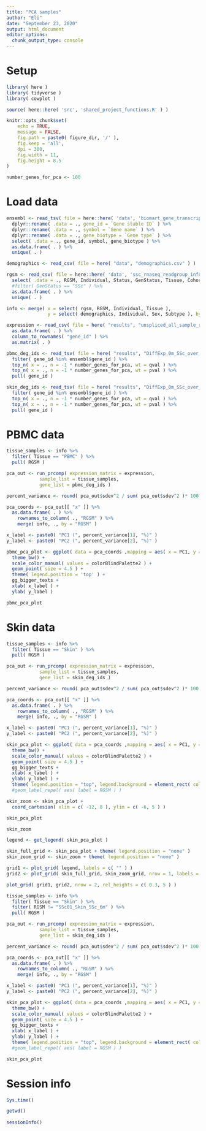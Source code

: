 ```yaml
---
title: "PCA samples"
author: "Eli"
date: "September 23, 2020"
output: html_document
editor_options: 
  chunk_output_type: console
---
```


# Setup
```r
library( here )
library( tidyverse )
library( cowplot )
```

```r
source( here::here( 'src', 'shared_project_functions.R' ) )
```

```r
knitr::opts_chunk$set(
	echo = TRUE,
	message = FALSE,
	fig.path = paste0( figure_dir, '/' ),
	fig.keep = 'all',
	dpi = 300,
	fig.width = 11,
	fig.height = 8.5
)
```

```r
number_genes_for_pca <- 100
```

# Load data
```r
ensembl <- read_tsv( file = here::here( 'data', 'biomart_gene_transcript_map.txt.gz' ), col_names = TRUE ) %>%
  dplyr::rename( .data = ., gene_id = `Gene stable ID` ) %>%
  dplyr::rename( .data = ., symbol = `Gene name` ) %>%
  dplyr::rename( .data = ., gene_biotype = `Gene type` ) %>%
  select( .data = ., gene_id, symbol, gene_biotype ) %>%
  as.data.frame( . ) %>%
  unique( . )
```

```r
demographics <- read_csv( file = here( "data", "demographics.csv" ) )
```

```r
rgsm <- read_csv( file = here::here( 'data', 'ssc_rnaseq_readgroup_info.csv' ) ) %>%
  select( .data = ., RGSM, Individual, Status, GenStatus, Tissue, Cohort, Machine, Cycles ) %>%
  #filter( GenStatus == "SSc" ) %>%
  as.data.frame( . ) %>%
  unique( . )
```

```r
info <- merge( x = select( rgsm, RGSM, Individual, Tissue ),
               y = select( demographics, Individual, Sex, Subtype ), by = "Individual" )
```

```r
expression <- read_csv( file = here( "results", "unspliced_all_sample_rlog.csv.gz" ) ) %>%
  as.data.frame( . ) %>%
  column_to_rownames( "gene_id" ) %>%
  as.matrix( . )
```

```r
pbmc_deg_ids <- read_tsv( file = here( "results", "DiffExp_0m_SSc_over_Control_PBMC_unspliced.tsv" ) ) %>%
  filter( gene_id %in% ensembl$gene_id ) %>%
  top_n( x = ., n = -1 * number_genes_for_pca, wt = qval ) %>%
  top_n( x = ., n = -1 * number_genes_for_pca, wt = pval ) %>%
  pull( gene_id )
```

```r
skin_deg_ids <- read_tsv( file = here( "results", "DiffExp_0m_SSc_over_Control_Skin_unspliced.tsv" ) ) %>%
  filter( gene_id %in% ensembl$gene_id ) %>%
  top_n( x = ., n = -1 * number_genes_for_pca, wt = qval ) %>%
  top_n( x = ., n = -1 * number_genes_for_pca, wt = pval ) %>%
  pull( gene_id )
```

# PBMC data
```r
tissue_samples <- info %>%
  filter( Tissue == "PBMC" ) %>%
  pull( RGSM )

pca_out <- run_prcomp( expression_matrix = expression,
            sample_list = tissue_samples,
            gene_list = pbmc_deg_ids )

percent_variance <- round( pca_out$sdev^2 / sum( pca_out$sdev^2 )* 100.0, 2 )

pca_coords <- pca_out[[ "x" ]] %>%
  as.data.frame( . ) %>%
	rownames_to_column( ., "RGSM" ) %>%
	merge( info, ., by = "RGSM" )

x_label <- paste0( "PC1 (", percent_variance[1], "%)" )
y_label <- paste0( "PC2 (", percent_variance[2], "%)" )

pbmc_pca_plot <- ggplot( data = pca_coords ,mapping = aes( x = PC1, y = PC2, color = Subtype, shape = Subtype ) ) +
  theme_bw() +
  scale_color_manual( values = colorBlindPalette2 ) +
  geom_point( size = 4.5 ) +
  theme( legend.position = 'top' ) +
  gg_bigger_texts +
  xlab( x_label ) +
  ylab( y_label )

pbmc_pca_plot
```

# Skin data
```r
tissue_samples <- info %>%
  filter( Tissue == "Skin" ) %>%
  pull( RGSM )

pca_out <- run_prcomp( expression_matrix = expression,
            sample_list = tissue_samples,
            gene_list = skin_deg_ids )

percent_variance <- round( pca_out$sdev^2 / sum( pca_out$sdev^2 )* 100.0, 2 )

pca_coords <- pca_out[[ "x" ]] %>%
  as.data.frame( . ) %>%
	rownames_to_column( ., "RGSM" ) %>%
	merge( info, ., by = "RGSM" )

x_label <- paste0( "PC1 (", percent_variance[1], "%)" )
y_label <- paste0( "PC2 (", percent_variance[2], "%)" )

skin_pca_plot <- ggplot( data = pca_coords ,mapping = aes( x = PC1, y = PC2, color = Subtype, shape = Subtype ) ) +
  theme_bw() +
  scale_color_manual( values = colorBlindPalette2 ) +
  geom_point( size = 4.5 ) +
  gg_bigger_texts +
  xlab( x_label ) +
  ylab( y_label ) +
  theme( legend.position = "top", legend.background = element_rect( colour = "black" ) ) #+
  #geom_label_repel( aes( label = RGSM ) )

skin_zoom <- skin_pca_plot +
  coord_cartesian( xlim = c( -12, 8 ), ylim = c( -6, 5 ) )

skin_pca_plot

skin_zoom
```

```r
legend <- get_legend( skin_pca_plot )

skin_full_grid <- skin_pca_plot + theme( legend.position = "none" )
skin_zoom_grid <- skin_zoom + theme( legend.position = "none" )

grid1 <- plot_grid( legend, labels = c( "" ) )
grid2 <- plot_grid( skin_full_grid, skin_zoom_grid, nrow = 1, labels = c( 'a', 'b' ) )

plot_grid( grid1, grid2, nrow = 2, rel_heights = c( 0.3, 5 ) )
```

```r
tissue_samples <- info %>%
  filter( Tissue == "Skin" ) %>%
  filter( RGSM != "SSc01_Skin_SSc_6m" ) %>%
  pull( RGSM )

pca_out <- run_prcomp( expression_matrix = expression,
            sample_list = tissue_samples,
            gene_list = skin_deg_ids )

percent_variance <- round( pca_out$sdev^2 / sum( pca_out$sdev^2 )* 100.0, 2 )

pca_coords <- pca_out[[ "x" ]] %>%
  as.data.frame( . ) %>%
	rownames_to_column( ., "RGSM" ) %>%
	merge( info, ., by = "RGSM" )

x_label <- paste0( "PC1 (", percent_variance[1], "%)" )
y_label <- paste0( "PC2 (", percent_variance[2], "%)" )

skin_pca_plot <- ggplot( data = pca_coords ,mapping = aes( x = PC1, y = PC2, color = Subtype, shape = Subtype ) ) +
  theme_bw() +
  scale_color_manual( values = colorBlindPalette2 ) +
  geom_point( size = 4.5 ) +
  gg_bigger_texts +
  xlab( x_label ) +
  ylab( y_label ) +
  theme( legend.position = "top", legend.background = element_rect( colour = "black" ) ) #+
  #geom_label_repel( aes( label = RGSM ) )

skin_pca_plot
```

# Session info
```r
Sys.time()

getwd()
  
sessionInfo()
```

